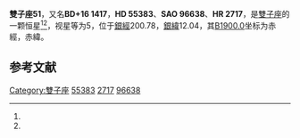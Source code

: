 {{Starbox begin
| name = 雙子座51
}}
{{Starbox observe
| epoch = [[J2000.0|J2000.0]]
| constell = [[雙子座|雙子座]]<ref name=SIMBAD>{{cite web
 | url=http://simbad.u-strasbg.fr/simbad/sim-id?Ident=HR+2717
 | title=Pulsating variable Star
 | publisher=Centre de Données astronomiques de Strasbourg
 | work=SIMBAD
 | accessdate=2012-07-13
 | archive-date=2016-03-16
 | archive-url=https://web.archive.org/web/20160316091320/http://simbad.u-strasbg.fr/simbad/sim-id?Ident=HR+2717
 | dead-url=no
 }}</ref><ref name=DATA>{{cite web
 | url=http://vizier.u-strasbg.fr/viz-bin/VizieR-5?-out.add=.&-source=5050&-corr=PK=HR&-out.max=9999&HR=2717
 | title=VizieR Detailed Page
 | accessdate=2012-07-13
 | archive-date=2016-03-05
 | archive-url=https://web.archive.org/web/20160305032430/http://vizier.u-strasbg.fr/viz-bin/VizieR-5?-out.add=.&-source=5050&-corr=PK=HR&-out.max=9999&HR=2717
 | dead-url=no
 }}</ref>
| 星官 = 
| ra = {{RA|7|13|22.3}}<ref name=SIMBAD /><ref name=DATA />
| dec = {{DEC|+16|9|32}}<ref name=SIMBAD /><ref name=DATA />
| appmag_v = 5<ref name=SIMBAD /><ref name=DATA />
}}
{{Starbox character
| class = M4IIIab<ref name=SIMBAD /><ref name=DATA />
| b-v = 1.66<ref name=SIMBAD /><ref name=DATA />
| u-b = 1.82<ref name=SIMBAD /><ref name=DATA />
| r-i = 1.25E<ref name=SIMBAD /><ref name=DATA />
| variable = 
}}
{{Starbox astrometry
| radial_v = 1.82
| prop_mo_ra = -9
| parallax = 0.011
| p_error = 
}}
{{Starbox catalog
| names =BD+16 1417，[[SAO星表|SAO]] 96638，[[HD星表|HD]] 55383，[[HR星表|HR]] 2717}}
{{Starbox reference |Simbad=HR+2717}}
{{Starbox end}}

'''雙子座51'''，又名'''BD+16 1417'''，'''HD 55383'''、'''SAO 96638'''、'''HR 2717'''，是[[雙子座|雙子座]]的一颗恒星<ref name=SIMBAD /><ref name=DATA />，视星等为5，位于[[銀道座標系|銀經]]200.78，[[銀道座標系|銀緯]]12.04，其[[B1900.0|B1900.0]]坐标为赤經{{RA|7|7|37.7}}，赤緯{{DEC|+16|12.04|43}}。

== 参考文献 ==
{{reflist}}

{{star-stub}}

{{雙子座恒星}}
{{星官|井宿|8|19}}
[[Category:雙子座|Category:雙子座]]
[[Category:HD和HDE天體|55383]]
[[Category:HR天體|2717]]
[[Category:SAO天體|96638]]